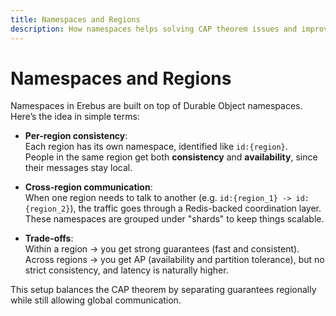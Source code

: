 ```yaml
---
title: Namespaces and Regions
description: How namespaces helps solving CAP theorem issues and improving scalability and reliability.
---
```


# Namespaces and Regions

Namespaces in Erebus are built on top of Durable Object namespaces.  
Here’s the idea in simple terms:

- **Per-region consistency**:  
  Each region has its own namespace, identified like `id:{region}`.  
  People in the same region get both **consistency** and **availability**, since their messages stay local.

- **Cross-region communication**:  
  When one region needs to talk to another (e.g. `id:{region_1} -> id:{region_2}`), the traffic goes through a Redis-backed coordination layer.  
  These namespaces are grouped under "shards" to keep things scalable.

- **Trade-offs**:  
  Within a region → you get strong guarantees (fast and consistent).  
  Across regions → you get AP (availability and partition tolerance), but no strict consistency, and latency is naturally higher.

This setup balances the CAP theorem by separating guarantees regionally while still allowing global communication.